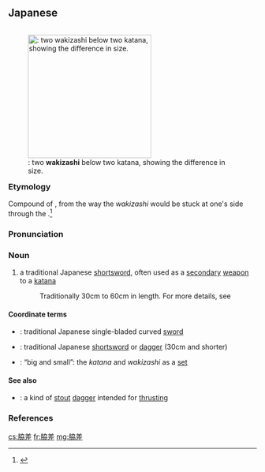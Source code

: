 ==Japanese==
<div style="float:right;">
{{wikipedia|lang=ja}}
{{wikipedia|Wakizashi}}
[[File:Daisho katana and wakizashi 1.jpg|thumb|250px|{{lang|ja|脇差}}: two '''wakizashi''' below two katana, showing the difference in size.]]
</div>
{{ja-kanjitab|yomi=k|わき|さし|k2=ざし}}

===Etymology===
Compound of {{compound|lang=ja|sort=わきざし|脇|tr1=waki|t1=armpit, side of the torso|差|tr2=sashi|pos2=the {{m|ja|連用形|tr=ren'yōkei||continuative or stem form}} of verb {{ja-l|差す}} ''sasu'' “to insert, to stick into”}}, from the way the ''wakizashi'' would be stuck at one's side through the {{m|ja|帯|tr=obi||belt or sash}}.<ref name="KDJ">{{R:Kokugo Dai Jiten}}</ref> {{rendaku2|sort=わきざし|sashi|zashi}}

===Pronunciation===
{{ja-pron|yomi=k|わきざし|acc=0|acc_ref=DJR}}

===Noun===
{{ja-noun|わきざし}}

# {{lb|ja|sort=わきざし|weaponry}} a traditional Japanese [[shortsword]], often used as a [[secondary]] [[weapon]] to a [[katana]]
#: Traditionally 30cm to 60cm in length. For more details, see {{pedialite|Wakizashi}}

====Coordinate terms====
* {{ja-r|刀|かたな}}: traditional Japanese single-bladed curved [[sword]]
* {{ja-r|短刀|たんとう}}: traditional Japanese [[shortsword]] or [[dagger]] (30cm and shorter)
* {{ja-r|大小|だいしょう}}: “big and small”: the ''katana'' and ''wakizashi'' as a [[set]]

====See also====
* {{ja-r|鎧通し|よろいどうし}}: a kind of [[stout]] [[dagger]] intended for [[thrust]]ing

===References===
<references/>

[[cs:脇差]]
[[fr:脇差]]
[[mg:脇差]]